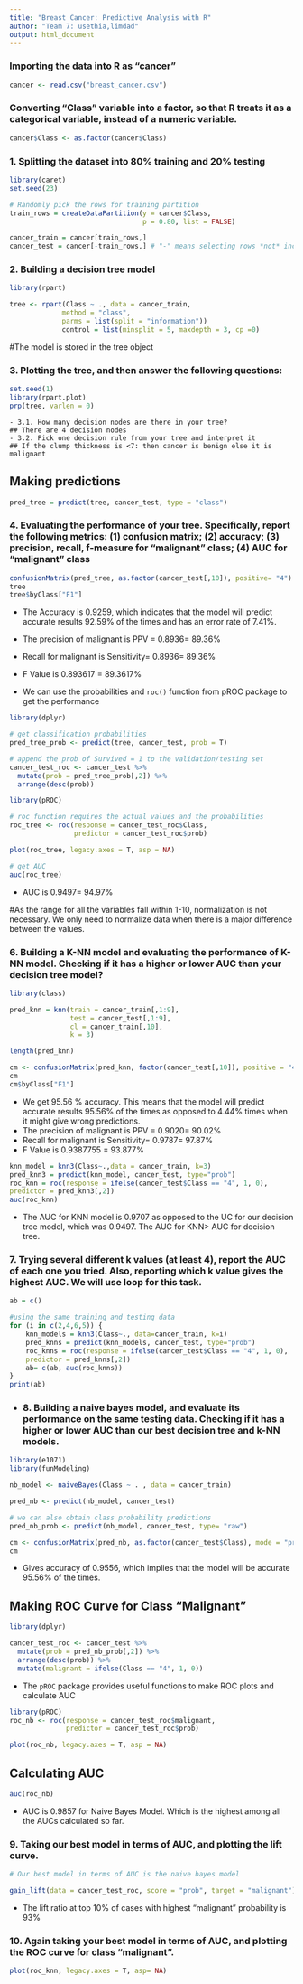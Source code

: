 ---
title: "Breast Cancer: Predictive Analysis with R"
author: "Team 7: usethia,limdad"
output: html_document
---


### Importing the data into R as "cancer"

```{r}
cancer <- read.csv("breast_cancer.csv")
```

### Converting "Class" variable into a factor, so that R treats it as a categorical variable, instead of a numeric variable.

```{r}
cancer$Class <- as.factor(cancer$Class)
```

### 1. Splitting the dataset into 80% training and 20% testing

```{r, message=FALSE}
library(caret)
set.seed(23)

# Randomly pick the rows for training partition
train_rows = createDataPartition(y = cancer$Class,
                                 p = 0.80, list = FALSE)

cancer_train = cancer[train_rows,]
cancer_test = cancer[-train_rows,] # "-" means selecting rows *not* included in train_rows

```


### 2. Building a decision tree model

```{r, message=FALSE}
library(rpart)

tree <- rpart(Class ~ ., data = cancer_train,
             method = "class", 
             parms = list(split = "information"))
             control = list(minsplit = 5, maxdepth = 3, cp =0)

```

#The model is stored in the tree object


### 3. Plotting the tree, and then answer the following questions:
```{r}
set.seed(1)
library(rpart.plot)
prp(tree, varlen = 0)

``` 

    - 3.1. How many decision nodes are there in your tree?
    ## There are 4 decision nodes
    - 3.2. Pick one decision rule from your tree and interpret it
    ## If the clump thickness is <7: then cancer is benign else it is malignant 
    
## Making predictions

```{r, message=FALSE}

pred_tree = predict(tree, cancer_test, type = "class")

```


### 4. Evaluating the performance of your tree. Specifically, report the following metrics: (1) confusion matrix; (2) accuracy; (3) precision, recall, f-measure for "malignant" class; (4) AUC for "malignant" class


```{r, message=FALSE}

confusionMatrix(pred_tree, as.factor(cancer_test[,10]), positive= "4")
tree
tree$byClass["F1"]

```

- The Accuracy is 0.9259, which indicates that the model will predict accurate results 92.59% of the times and has an error rate of 7.41%.
- The precision of malignant is PPV = 0.8936= 89.36%
- Recall for malignant is Sensitivity= 0.8936= 89.36%
- F Value is 0.893617 = 89.3617%

- We can use the probabilities and ```roc()``` function from pROC package to get the performance
```{r, message=FALSE}
library(dplyr)

# get classification probabilities
pred_tree_prob <- predict(tree, cancer_test, prob = T)

# append the prob of Survived = 1 to the validation/testing set
cancer_test_roc <- cancer_test %>% 
  mutate(prob = pred_tree_prob[,2]) %>% 
  arrange(desc(prob))

library(pROC)

# roc function requires the actual values and the probabilities 
roc_tree <- roc(response = cancer_test_roc$Class,
                predictor = cancer_test_roc$prob)

plot(roc_tree, legacy.axes = T, asp = NA)

# get AUC 
auc(roc_tree)

```
- AUC is 0.9497= 94.97%


#As the range for all the variables fall within 1-10, normalization is not necessary. We only need to normalize data when there is a major difference between the values.


### 6. Building a K-NN model and evaluating the performance of K-NN model. Checking if it has a higher or lower AUC than your decision tree model?

```{r,message=FALSE}
library(class)

pred_knn = knn(train = cancer_train[,1:9],
               test = cancer_test[,1:9],
               cl = cancer_train[,10],
               k = 3)

length(pred_knn)

```
```{r}

cm <- confusionMatrix(pred_knn, factor(cancer_test[,10]), positive = "4")
cm
cm$byClass["F1"]

```

- We get 95.56 % accuracy. This means that the model will predict accurate results 95.56% of the times as opposed to 4.44% times when it might give wrong predictions.
- The precision of malignant is PPV = 0.9020= 90.02%
- Recall for malignant is Sensitivity= 0.9787= 97.87%
- F Value is 0.9387755 = 93.877%


```{r}
knn_model = knn3(Class~.,data = cancer_train, k=3)
pred_knn3 = predict(knn_model, cancer_test, type="prob")
roc_knn = roc(response = ifelse(cancer_test$Class == "4", 1, 0),
predictor = pred_knn3[,2])
auc(roc_knn)
```
- The AUC for KNN model is 0.9707 as opposed to the UC for our decision tree model, which was 0.9497. The AUC for KNN> AUC for decision tree.



### 7. Trying several different k values (at least 4), report the AUC of each one you tried. Also, reporting which k value gives the highest AUC. We will use loop for this task.

```{r}
ab = c()

#using the same training and testing data
for (i in c(2,4,6,5)) {
    knn_models = knn3(Class~., data=cancer_train, k=i)
    pred_knns = predict(knn_models, cancer_test, type="prob")
    roc_knns = roc(response = ifelse(cancer_test$Class == "4", 1, 0),
    predictor = pred_knns[,2])
    ab= c(ab, auc(roc_knns))
}
print(ab)
```
- 
### 8. Building a naive bayes model, and evaluate its performance on the same testing data. Checking if it has a higher or lower AUC than our best decision tree and k-NN models.
```{r,warning=FALSE,message=FALSE}
library(e1071)
library(funModeling)

nb_model <- naiveBayes(Class ~ . , data = cancer_train)

```

```{r}
pred_nb <- predict(nb_model, cancer_test)

# we can also obtain class probability predictions
pred_nb_prob <- predict(nb_model, cancer_test, type= "raw")

```

```{r}

cm <- confusionMatrix(pred_nb, as.factor(cancer_test$Class), mode = "prec_recall", positive="4")
cm

```
- Gives accuracy of 0.9556, which implies that the model will be accurate 95.56% of the times.


## Making ROC Curve for Class "Malignant"

```{r,warning=FALSE,message=FALSE}
library(dplyr)

cancer_test_roc <- cancer_test %>% 
  mutate(prob = pred_nb_prob[,2]) %>% 
  arrange(desc(prob)) %>% 
  mutate(malignant = ifelse(Class == "4", 1, 0))
```


- The ```pROC``` package provides useful functions to make ROC plots and calculate AUC
```{r,warning=FALSE,message=FALSE}
library(pROC)
roc_nb <- roc(response = cancer_test_roc$malignant,
              predictor = cancer_test_roc$prob)

plot(roc_nb, legacy.axes = T, asp = NA)


```

## Calculating AUC

```{r}
auc(roc_nb)
```
- AUC is 0.9857 for Naive Bayes Model. Which is the highest among all the AUCs calculated so far.


### 9. Taking our best model in terms of AUC, and plotting the lift curve. 

```{r}
# Our best model in terms of AUC is the naive bayes model

gain_lift(data = cancer_test_roc, score = "prob", target = "malignant")

```

- The lift ratio at top 10% of cases with highest "malignant" probability is 93%

### 10. Again taking your best model in terms of AUC, and plotting the ROC curve for class "malignant".
```{r}
plot(roc_knn, legacy.axes = T, asp= NA)
```

